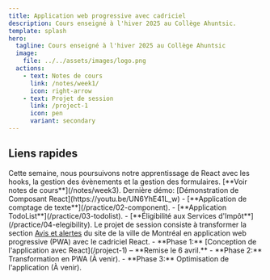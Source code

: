 ```yaml
---
title: Application web progressive avec cadriciel
description: Cours enseigné à l'hiver 2025 au Collège Ahuntsic.
template: splash
hero:
  tagline: Cours enseigné à l'hiver 2025 au Collège Ahuntsic
  image:
    file: ../../assets/images/logo.png
  actions:
    - text: Notes de cours
      link: /notes/week1/
      icon: right-arrow
    - text: Projet de session
      link: /project-1
      icon: pen
      variant: secondary
---
```



## Liens rapides

<CardGrid stagger>
	<Card title="Cours de la semaine" icon="document">
		Cette semaine, nous poursuivons notre apprentissage de React avec les hooks, la gestion des évènements et la gestion des formulaires.  [**Voir notes de cours**](/notes/week3).
	</Card>
	<Card title="Démonstrations" icon="laptop">
		Dernière démo: [Démonstration de Composant React](https://youtu.be/UN6YhE41L_w)
	</Card>
	<Card title="Exercices de la semaine" icon="puzzle">
		- [**Application de comptage de texte**](/practice/02-component).  
		- [**Application TodoList**](/practice/03-todolist).  
		- [**Éligibilité aux Services d'Impôt**](/practice/04-elegibility).  
	</Card>
	<Card title="Projet de session" icon="seti:plan">
		Le projet de session consiste à transformer la section <a href="https://montreal.ca/avis-et-alertes" target="_blank">Avis et alertes</a>
		du site de la ville de Montréal en application web progressive (PWA) avec le cadriciel React.  
		- **Phase 1:** [Conception de l'application avec React](/project-1) &ndash; **Remise le 6 avril.**
		- **Phase 2:** Transformation en PWA (À venir).
		- **Phase 3:** Optimisation de l'application (À venir).
	</Card>
</CardGrid>

